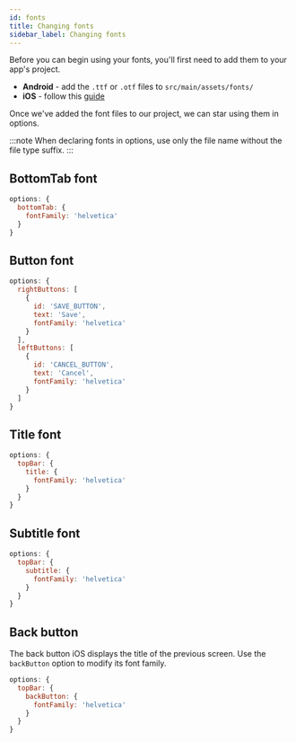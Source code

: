 ```yaml
---
id: fonts
title: Changing fonts
sidebar_label: Changing fonts
---
```


Before you can begin using your fonts, you'll first need to add them to your app's project.

* **Android** - add the `.ttf` or `.otf` files to `src/main/assets/fonts/`
* **iOS** - follow this [guide](https://medium.com/react-native-training/react-native-custom-fonts-ccc9aacf9e5e)

Once we've added the font files to our project, we can star using them in options.

:::note
When declaring fonts in options, use only the file name without the file type suffix.
:::

## BottomTab font

```js
options: {
  bottomTab: {
    fontFamily: 'helvetica'
  }
}
```

## Button font

```js
options: {
  rightButtons: [
    {
      id: 'SAVE_BUTTON',
      text: 'Save',
      fontFamily: 'helvetica'
    }
  ],
  leftButtons: [
    {
      id: 'CANCEL_BUTTON',
      text: 'Cancel',
      fontFamily: 'helvetica'
    }
  ]
}
```

## Title font

```js
options: {
  topBar: {
    title: {
      fontFamily: 'helvetica'
    }
  }
}
```

## Subtitle font

```js
options: {
  topBar: {
    subtitle: {
      fontFamily: 'helvetica'
    }
  }
}
```

## Back button

The back button iOS displays the title of the previous screen. Use the `backButton` option to modify its font family.

```js
options: {
  topBar: {
    backButton: {
      fontFamily: 'helvetica'
    }
  }
}
```